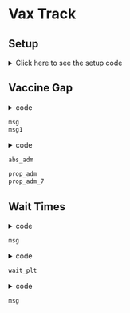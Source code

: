 Vax Track
=========

## Setup

<details><summary>Click here to see the setup code</summary>

Load packages and import data:

```r
knitr::opts_chunk$set(message = FALSE)
setwd('~/MyProjects/COVID19/VaxTrack/')
library(tidyverse)
theme_set(theme_bw())
library(lubridate)
dat_can = read.csv('covid19track_all.csv', na.strings = 'null')
# head(dat_can)
# summary(dat_can)
dat_can$data__date = ymd(dat_can$data__date)
# summary(dat_can)

dat_vax = (dat_can
		   %>% filter(!is.na(data__total_vaccines_distributed))
		   %>% select(data__date,data__change_vaccinations,
		   		   data__change_vaccines_distributed,data__total_vaccinations,
		   		   data__total_vaccines_distributed))
# dim(dat_vax)
# head(dat_vax)
```

Function definitions:

```r
# This is the least graceful way I could have done this, but it works.
avg_wait = function(dat_vax){
	pos = 1
	dist = 0
	vaxxed = 0
	i = 0
	counted = 0
	avg_df = data.frame(Time = NA, Doses = NA, .vaxxed = NA,
						.counted = NA, .leftover = NA,
						.dist = NA, .pos = NA)
	for (i in 1:nrow(dat_vax)){
		leftover = dist - vaxxed
		dist = dat_vax[pos,'data__total_vaccines_distributed']
		vaxxed = dat_vax[i,'data__total_vaccinations']
		new_vaxxed = dat_vax[i,'data__change_vaccinations']
		if (vaxxed <= dist){
			timediff = dat_vax[i, 'data__date'] - dat_vax[pos, 'data__date']
			avg_df = rbind(avg_df, data.frame(Time = timediff, 
											  Doses = new_vaxxed,
											  .vaxxed = vaxxed, 
											  .counted = counted,
											  .leftover = leftover,
											  .dist = dist, .pos = pos))
			counted = counted + new_vaxxed
		} else {
			timediff = dat_vax[i, 'data__date'] - dat_vax[pos, 'data__date']
			avg_df = rbind(avg_df, data.frame(Time = timediff, Doses = leftover,
											  .vaxxed = vaxxed, 
											  .counted = counted,
											  .leftover = leftover,
											  .dist = dist, .pos = pos))
			counted = counted + leftover
			new_vaxxed = new_vaxxed - leftover
			pos = pos + 1
			dist = dat_vax[pos, 'data__total_vaccines_distributed']
			while (dist < vaxxed){
				avail = dist - counted
				timediff = dat_vax[i, 'data__date'] - dat_vax[pos, 'data__date']
				avg_df = rbind(avg_df, data.frame(Time = timediff,
												  Doses = avail,
											  .vaxxed = vaxxed, 
											  .counted = counted,
											  .leftover = leftover,
											  .dist = dist, .pos = pos))
				counted = counted + avail
				new_vaxxed = new_vaxxed - avail
				pos = pos + 1
				dist = dat_vax[pos, 'data__total_vaccines_distributed']
				if (pos > i){
					stop('pos > i')
				}
			}
			timediff = dat_vax[i, 'data__date'] - dat_vax[pos, 'data__date']
			avg_df = rbind(avg_df, data.frame(Time = timediff, Doses = new_vaxxed,
											  .vaxxed = vaxxed, 
											  .counted = counted,
											  .leftover = leftover,
											  .dist = dist, .pos = pos))
			counted = counted + new_vaxxed
		}
	}
	avg_df = na.omit(avg_df)
	return(avg_df)
}

roll_avg = function(x, n){
	if (length(x) <= n){
		stop('vector needs to be longer than window')
	}
	v_avg = rep(NA, n-1)
	for (i in n:length(x)){
		avg = mean(x[(i-n+1):i], na.rm = TRUE)
		v_avg = c(v_avg, avg)
	}
	return(v_avg)
}

get_wait = function(df){
	wait = sum(df$Time*df$Doses)/sum(df$Doses)
}
```

</details>

## Vaccine Gap

<details><summary>code</summary>
```r
dist_tot = dat_vax[nrow(dat_vax),'data__total_vaccines_distributed']
admn_tot = dat_vax[nrow(dat_vax),'data__total_vaccinations']
msg = paste('So far Canada has distributed ', 
			format(dist_tot, nsmall = 1, big.mark = ','), 
			' vaccine doses, and ',
			format(admn_tot, nsmall = 1, big.mark = ','), 
			' of those have been administered.', sep = '')
msg1 = paste('This is a cumulative administration rate of ', 
			100*round(admn_tot/dist_tot, 4), '%', sep = '')
```
</details>

```r
msg
msg1
```

<details><summary>code</summary>
```r
# head(dat_vax)
dat_tot_long = (dat_vax
				%>% select(-data__change_vaccinations, 
						   -data__change_vaccines_distributed)
				%>% gather(Variable, Count, -data__date))
# head(dat_tot_long)
abs_adm = ggplot(dat_tot_long, aes(data__date, Count, fill = Variable)) +
	geom_area(alpha = 0.5) +
	scale_fill_manual(values = c('sienna4', 'sienna1'), 
					  labels = c('doses distributed','doses administered'),
					  name = NULL) +
	xlab('Date') +
	ggtitle('Total cumulative doses distributed\nand administered over time')
dat_vax = (dat_vax
		   %>% mutate(prop_dist = 
		   		   	data__total_vaccinations/data__total_vaccines_distributed,
		   		   prop_7 = roll_avg(prop_dist, 7)))
prop_adm = ggplot(dat_vax, aes(data__date, prop_dist)) +
	geom_line() +
	xlab('Date') +
	ylab('Proportion Administered') +
	ggtitle('Instantaneous proportion of delivered doses\nthat have been administered')

prop_adm_7 = ggplot(dat_vax, aes(data__date, prop_7)) +
	geom_line() +
	xlab('Date') +
	ylab('Proportion Administered') +
	ggtitle('Rolling 7-day average of proportion of delivered doses\nthat have been administered')
```
</details>

```r
abs_adm
```
```r
prop_adm
prop_adm_7
```


## Wait Times

<details><summary>code</summary>
```r
wt_df = avg_wait(dat_vax)
wait = get_wait(wt_df)
msg = paste('Vaccine doses have waited an average of', round(wait,1), 'days between being distributed and being administered.')
```
</details>

```r
msg
```

<details><summary>code</summary>
```r
wait_df = data.frame(Wait = NA)

for(i in 2:nrow(dat_vax)){
	wait_df = rbind(wait_df, 
					data.frame(Wait = get_wait(avg_wait(dat_vax[1:i,]))))
}
wait_df = na.omit(wait_df)
# head(wait_df)
wait_df$Date = dat_vax[-1,'data__date']

wait_plt = ggplot(wait_df, aes(Date, Wait)) +
	geom_line() +
	ylab('Wait Time (Days)') +
	ggtitle('Cumulative average time it takes a vaccine dose\nto go from distribution to administration\nin Canada')
```
</details>

```r
wait_plt
```

<details><summary>code</summary>
```r
n = nrow(wt_df)
dist = wt_df[n,'.dist']
vaxxed = wt_df[n,'.vaxxed']
leftover = dist - vaxxed
pos = wt_df[n,'.pos']
timediff = today() - dat_vax[pos, 'data__date']

avg_wt = data.frame(Time = timediff, Doses = leftover)
# avg_wt

for (i in (pos+1):nrow(dat_vax)){
	i = i + 1
	i
	dat_vax[i,]
	timediff = today() - dat_vax[i, 'data__date']
	timediff
	avg_wt = rbind(avg_wt,
				   data.frame(Time = timediff,
				   		   Doses = dat_vax[i, 'data__change_vaccines_distributed']))
	avg_wt
}

avg_wt = na.omit(avg_wt)

new_wt = sum(avg_wt$Time * avg_wt$Doses)/sum(avg_wt$Doses)

msg = paste('Current unadministerd doses have been waiting an average of',
			round(new_wt,1), 'days.')
```
</details>

```r
msg
```

